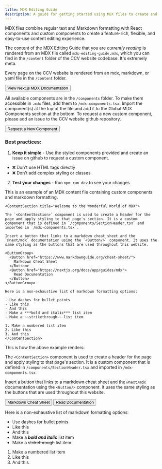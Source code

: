 ```yaml
---
title: MDX Editing Guide
description: A guide for getting started using MDX files to create and edit content in the CCV website.
---
```


<ContentSection title="What is MDX?">

MDX files combine regular text and Markdown formatting with React components and custom components to create a feature-rich, flexible, and easy-to-use content editing experience.

The content of the MDX Editing Guide that you are _currently reading_ is rendered from an MDX file called `mdx-editing-guide.mdx`, which you can find in the `/content` folder of the CCV website codebase. It's extremely meta.

Every page on the CCV website is rendered from an mdx, markdown, or yaml file in the `/content` folder.

<Button href="https://nextjs.org/docs/app/guides/mdx">
  View Next.js MDX Documentation
</Button>

</ContentSection>

<ContentSection title="Available Components">

All available components are in the `/components` folder. To make them accessible in `.mdx` files, add them to `/mdx-components.tsx`. Import the component(s) at the top of the file and add it to the Global MDX Components section at the bottom. To request a new custom component, please add an issue to the CCV website github repository.

<Button href="https://github.com/brown-ccv/ccv-website/issues">
  Request a New Component
</Button>

### Best practices:

1. **Keep it simple** - Use the styled components provided and create an issue on github to request a custom component.

- ❌ Don't use HTML tags directly
- ❌ Don't add complex styling or classes

2. **Test your changes** - Run `npm run dev` to see your changes
   </ContentSection>

<ContentSection title="Example MDX File">

This is an example of an MDX content file containing custom components and markdown formatting.

```tsx
<ContentSection title="Welcome to the Wonderful World of MDX">

The `<ContentSection>` component is used to create a header for the page and apply styling to that page's section. It is a custom component that is defined in `/components/SectionHeader.tsx` and imported in `/mdx-components.tsx`.

Insert a button that links to a markdown cheat sheet and the `@next/mdx` documentation using the `<Button/>` component. It uses the same styling as the buttons that are used throughout this website.

<ButtonGroup>
  <Button href="https://www.markdownguide.org/cheat-sheet/">
    Markdown Cheat Sheet
  </Button>
  <Button href="https://nextjs.org/docs/app/guides/mdx">
    Read Documentation
  </Button>
</ButtonGroup>

Here is a non-exhaustive list of markdown formatting options:

- Use dashes for bullet points
- Like this
- And this
- Make a ***bold and italic*** list item
- Make a ~~strikethrough~~ list item

1. Make a numbered list item
2. Like this
3. And this
</ContentSection>
```

This is how the above example renders:

<ContentSection title="Welcome to the Wonderful World of MDX">

The `<ContentSection>` component is used to create a header for the page and apply styling to that page's section. It is a custom component that is defined in `/components/SectionHeader.tsx` and imported in `/mdx-components.tsx`.

Insert a button that links to a markdown cheat sheet and the `@next/mdx` documentation using the `<Button/>` component. It uses the same styling as the buttons that are used throughout this website.

<ButtonGroup>
  <Button href="https://www.markdownguide.org/cheat-sheet/">
    Markdown Cheat Sheet
  </Button>
  <Button href="https://nextjs.org/docs/app/guides/mdx">
    Read Documentation
  </Button>
</ButtonGroup>

Here is a non-exhaustive list of markdown formatting options:

- Use dashes for bullet points
- Like this
- And this
- Make a **_bold and italic_** list item
- Make a ~~strikethrough~~ list item

1. Make a numbered list item
2. Like this
3. And this
   </ContentSection>

</ContentSection>
